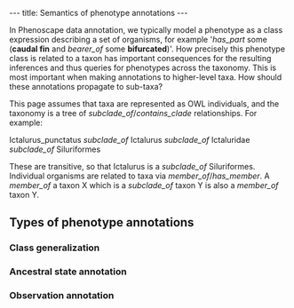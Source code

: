 ---
title: Semantics of phenotype annotations
---

In Phenoscape data annotation, we typically model a phenotype as a class expression describing a set of organisms, for example <nowiki>'</nowiki>''has_part'' some ('''caudal fin''' and ''bearer_of'' some '''bifurcated''')<nowiki>'</nowiki>. How precisely this phenotype class is related to a taxon has important consequences for the resulting inferences and thus queries for phenotypes across the taxonomy. This is most important when making annotations to higher-level taxa. How should these annotations propagate to sub-taxa?

This page assumes that taxa are represented as OWL individuals, and the taxonomy is a tree of ''subclade_of''/''contains_clade'' relationships. For example:

Ictalurus_punctatus ''subclade_of''  Ictalurus ''subclade_of'' Ictaluridae ''subclade_of'' Siluriformes

These are transitive, so that Ictalurus is a ''subclade_of'' Siluriformes. Individual organisms are related to taxa via ''member_of''/''has_member''. A ''member_of'' a taxon X which is a ''subclade_of'' taxon Y is also a ''member_of'' taxon Y.

==Types of phenotype annotations==

===Class generalization===

===Ancestral state annotation===

===Observation annotation===